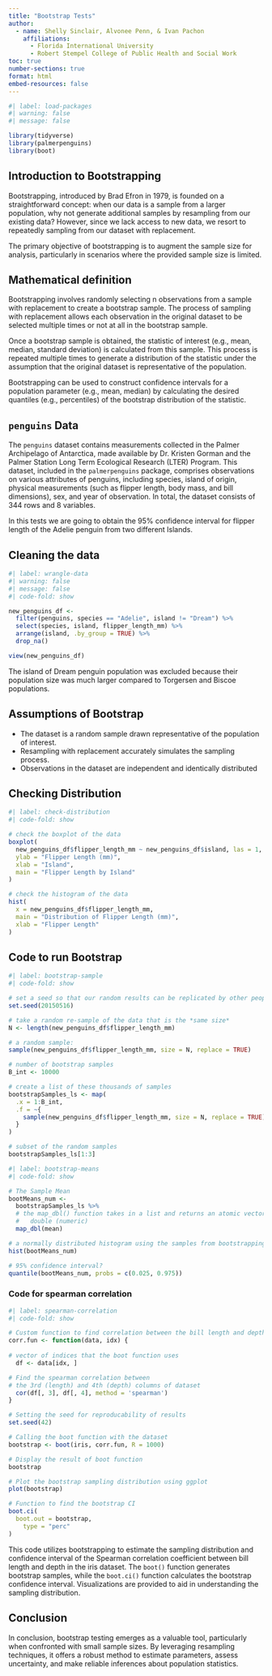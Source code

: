 ```yaml
---
title: "Bootstrap Tests"
author:
  - name: Shelly Sinclair, Alvonee Penn, & Ivan Pachon
    affiliations:
      - Florida International University
      - Robert Stempel College of Public Health and Social Work
toc: true
number-sections: true
format: html
embed-resources: false
---
```


```r
#| label: load-packages
#| warning: false
#| message: false

library(tidyverse)
library(palmerpenguins)
library(boot)
```



## Introduction to Bootstrapping

Bootstrapping, introduced by Brad Efron in 1979, is founded on a straightforward concept: when our data is a sample from a larger population, why not generate additional samples by resampling from our existing data? However, since we lack access to new data, we resort to repeatedly sampling from our dataset with replacement.

The primary objective of bootstrapping is to augment the sample size for analysis, particularly in scenarios where the provided sample size is limited.



## Mathematical definition

Bootstrapping involves randomly selecting n observations from a sample with replacement to create a bootstrap sample. The process of sampling with replacement allows each observation in the original dataset to be selected multiple times or not at all in the bootstrap sample.

Once a bootstrap sample is obtained, the statistic of interest (e.g., mean, median, standard deviation) is calculated from this sample. This process is repeated multiple times to generate a distribution of the statistic under the assumption that the original dataset is representative of the population.

Bootstrapping can be used to construct confidence intervals for a population parameter (e.g., mean, median) by calculating the desired quantiles (e.g., percentiles) of the bootstrap distribution of the statistic.



## `penguins` Data

The `penguins` dataset contains measurements collected in the Palmer Archipelago of Antarctica, made available by Dr. Kristen Gorman and the Palmer Station Long Term Ecological Research (LTER) Program. This dataset, included in the `palmerpenguins` package, comprises observations on various attributes of penguins, including species, island of origin, physical measurements (such as flipper length, body mass, and bill dimensions), sex, and year of observation. In total, the dataset consists of 344 rows and 8 variables.

In this tests we are going to obtain the 95% confidence interval for flipper length of the Adelie penguin from two different Islands.



## Cleaning the data

```r
#| label: wrangle-data
#| warning: false
#| message: false
#| code-fold: show

new_penguins_df <- 
  filter(penguins, species == "Adelie", island != "Dream") %>% 
  select(species, island, flipper_length_mm) %>% 
  arrange(island, .by_group = TRUE) %>% 
  drop_na()

view(new_penguins_df)
```

The island of Dream penguin population was excluded because their population size was much larger compared to Torgersen and Biscoe populations.



## Assumptions of Bootstrap

- The dataset is a random sample drawn representative of the population of interest.
- Resampling with replacement accurately simulates the sampling process.
- Observations in the dataset are independent and identically distributed



## Checking Distribution

```r
#| label: check-distribution
#| code-fold: show

# check the boxplot of the data
boxplot(
  new_penguins_df$flipper_length_mm ~ new_penguins_df$island, las = 1, 
  ylab = "Flipper Length (mm)",
  xlab = "Island",
  main = "Flipper Length by Island"
)

# check the histogram of the data
hist(
  x = new_penguins_df$flipper_length_mm,
  main = "Distribution of Flipper Length (mm)",
  xlab = "Flipper Length"
)
```



## Code to run Bootstrap

```r
#| label: bootstrap-sample
#| code-fold: show

# set a seed so that our random results can be replicated by other people:
set.seed(20150516)

# take a random re-sample of the data that is the *same size*
N <- length(new_penguins_df$flipper_length_mm)

# a random sample:
sample(new_penguins_df$flipper_length_mm, size = N, replace = TRUE)

# number of bootstrap samples
B_int <- 10000

# create a list of these thousands of samples 
bootstrapSamples_ls <- map(
  .x = 1:B_int,
  .f = ~{
    sample(new_penguins_df$flipper_length_mm, size = N, replace = TRUE)
  }
)

# subset of the random samples
bootstrapSamples_ls[1:3]

```

```r
#| label: bootstrap-means
#| code-fold: show

# The Sample Mean
bootMeans_num <-
  bootstrapSamples_ls %>%
  # the map_dbl() function takes in a list and returns an atomic vector of type
  #   double (numeric)
  map_dbl(mean)

# a normally distributed histogram using the samples from bootstrapping
hist(bootMeans_num)

# 95% confidence interval?
quantile(bootMeans_num, probs = c(0.025, 0.975))
```


### Code for spearman correlation

```r
#| label: spearman-correlation
#| code-fold: show

# Custom function to find correlation between the bill length and depth 
corr.fun <- function(data, idx) {
  
# vector of indices that the boot function uses
  df <- data[idx, ]

# Find the spearman correlation between
# the 3rd (length) and 4th (depth) columns of dataset
  cor(df[, 3], df[, 4], method = 'spearman')
}

# Setting the seed for reproducability of results
set.seed(42)

# Calling the boot function with the dataset
bootstrap <- boot(iris, corr.fun, R = 1000)

# Display the result of boot function
bootstrap

# Plot the bootstrap sampling distribution using ggplot
plot(bootstrap)

# Function to find the bootstrap CI
boot.ci(
  boot.out = bootstrap,
	type = "perc"
)

```

This code utilizes bootstrapping to estimate the sampling distribution and confidence interval of the Spearman correlation coefficient between bill length and depth in the iris dataset. The `boot()` function generates bootstrap samples, while the `boot.ci()` function calculates the bootstrap confidence interval. Visualizations are provided to aid in understanding the sampling distribution.



## Conclusion

In conclusion, bootstrap testing emerges as a valuable tool, particularly when confronted with small sample sizes. By leveraging resampling techniques, it offers a robust method to estimate parameters, assess uncertainty, and make reliable inferences about population statistics.
